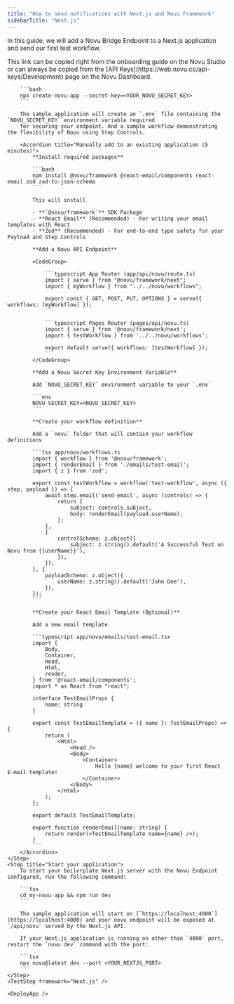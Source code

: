 ```yaml
---
title: "How to send notifications with Next.js and Novu Framework"
sidebarTitle: "Next.js"
---
```



In this guide, we will add a Novu Bridge Endpoint to a Next.js application and send our first test workflow.

<Steps>
    <LocalStudio />
    <Step title="Create a Next.js application">
        This link can be copied right from the onboarding guide on the Novu Studio or can always be copied from the [API Keys](https://web.novu.co/api-keys/Development) page on the Novu Dashboard.

        ```bash
        npx create-novu-app --secret-key=<YOUR_NOVU_SECRET_KEY>
        ```

        The sample application will create an `.env` file containing the `NOVU_SECRET_KEY` environment variable required
        for securing your endpoint. And a sample workflow demonstrating the flexibility of Novu using Step Controls.

        <Accordion title="Manually add to an existing application (5 minutes)">
            **Install required packages**

            ```bash
            npm install @novu/framework @react-email/components react-email zod zod-to-json-schema
            ```

            This will install

            - **`@novu/framework`** SDK Package
            - **React Email** (Recommended) - For writing your email templates with React
            - **Zod** (Recommended) - For end-to-end type safety for your Payload and Step Controls

            **Add a Novu API Endpoint**

            <CodeGroup>

                ```typescript App Router (app/api/novu/route.ts)
                import { serve } from "@novu/framework/next";
                import { myWorkflow } from "../../novu/workflows";

                export const { GET, POST, PUT, OPTIONS } = serve({ workflows: [myWorkflow] });
                ```

                ```typescript Pages Router (pages/api/novu.ts)
                import { serve } from '@novu/framework/next';
                import { testWorkflow } from '../../novu/workflows';

                export default serve({ workflows: [testWorkflow] });
                ```
            </CodeGroup>

            **Add a Novu Secret Key Environment Variable**

            Add `NOVU_SECRET_KEY` environment variable to your `.env`

            ```env
            NOVU_SECRET_KEY=<NOVU_SECRET_KEY>
            ```

            **Create your workflow definition**

            Add a `novu` folder that will contain your workflow definitions

            ```tsx app/novu/workflows.ts
            import { workflow } from '@novu/framework';
            import { renderEmail } from './emails/test-email';
            import { z } from 'zod';

            export const testWorkflow = workflow('test-workflow', async ({ step, payload }) => {
                await step.email('send-email', async (controls) => {
                    return {
                        subject: controls.subject,
                        body: renderEmail(payload.userName),
                    };
                },
                {
                    controlSchema: z.object({
                        subject: z.string().default('A Successful Test on Novu from {{userName}}'),
                    }),
                });
            }, {
                payloadSchema: z.object({
                    userName: z.string().default('John Doe'),
                }),
            });
            ```

            **Create your React Email Template (Optional)**

            Add a new email template

            ```typescript app/novu/emails/test-email.tsx
            import {
                Body,
                Container,
                Head,
                Html,
                render,
            } from '@react-email/components';
            import * as React from "react";

            interface TestEmailProps {
                name: string
            }

            export const TestEmailTemplate = ({ name }: TestEmailProps) => {
                return (
                    <Html>
                        <Head />
                        <Body>
                            <Container>
                                Hello {name} welcome to your first React E-mail template!
                            </Container>
                        </Body>
                    </Html>
                );
            };

            export default TestEmailTemplate;

            export function renderEmail(name: string) {
                return render(<TestEmailTemplate name={name} />);
            }
            ```
        </Accordion>
    </Step>
    <Step title="Start your application">
        To start your boilerplate Next.js server with the Novu Endpoint configured, run the following command:

        ```tsx
        cd my-novu-app && npm run dev
        ```

        The sample application will start on [`https://localhost:4000`](https://localhost:4000) and your novu endpoint will be exposed at `/api/novu` served by the Next.js API.

        If your Next.js application is running on other than `4000` port, restart the `novu dev` command with the port:

        ```tsx
        npx novu@latest dev --port <YOUR_NEXTJS_PORT>
        ```
    </Step>
    <TestStep framework="Next.js" />

    <DeployApp />

</Steps>

<NextStepsStep />
